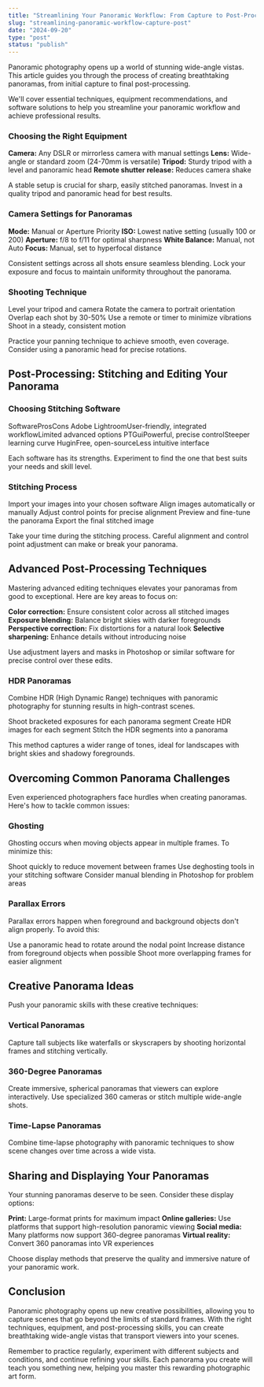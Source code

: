 ```yaml
---
title: "Streamlining Your Panoramic Workflow: From Capture to Post-Processing"
slug: "streamlining-panoramic-workflow-capture-post"
date: "2024-09-20"
type: "post"
status: "publish"
---
```


Panoramic photography opens up a world of stunning wide-angle vistas. This article guides you through the process of creating breathtaking panoramas, from initial capture to final post-processing.

We'll cover essential techniques, equipment recommendations, and software solutions to help you streamline your panoramic workflow and achieve professional results.

### Choosing the Right Equipment

**Camera:** Any DSLR or mirrorless camera with manual settings
**Lens:** Wide-angle or standard zoom (24-70mm is versatile)
**Tripod:** Sturdy tripod with a level and panoramic head
**Remote shutter release:** Reduces camera shake

A stable setup is crucial for sharp, easily stitched panoramas. Invest in a quality tripod and panoramic head for best results.

### Camera Settings for Panoramas

**Mode:** Manual or Aperture Priority
**ISO:** Lowest native setting (usually 100 or 200)
**Aperture:** f/8 to f/11 for optimal sharpness
**White Balance:** Manual, not Auto
**Focus:** Manual, set to hyperfocal distance

Consistent settings across all shots ensure seamless blending. Lock your exposure and focus to maintain uniformity throughout the panorama.

### Shooting Technique

Level your tripod and camera
Rotate the camera to portrait orientation
Overlap each shot by 30-50%
Use a remote or timer to minimize vibrations
Shoot in a steady, consistent motion

Practice your panning technique to achieve smooth, even coverage. Consider using a panoramic head for precise rotations.

## Post-Processing: Stitching and Editing Your Panorama

### Choosing Stitching Software

SoftwareProsCons
Adobe LightroomUser-friendly, integrated workflowLimited advanced options
PTGuiPowerful, precise controlSteeper learning curve
HuginFree, open-sourceLess intuitive interface

Each software has its strengths. Experiment to find the one that best suits your needs and skill level.

### Stitching Process

Import your images into your chosen software
Align images automatically or manually
Adjust control points for precise alignment
Preview and fine-tune the panorama
Export the final stitched image

Take your time during the stitching process. Careful alignment and control point adjustment can make or break your panorama.

## Advanced Post-Processing Techniques

Mastering advanced editing techniques elevates your panoramas from good to exceptional. Here are key areas to focus on:

**Color correction:** Ensure consistent color across all stitched images
**Exposure blending:** Balance bright skies with darker foregrounds
**Perspective correction:** Fix distortions for a natural look
**Selective sharpening:** Enhance details without introducing noise

Use adjustment layers and masks in Photoshop or similar software for precise control over these edits.

### HDR Panoramas

Combine HDR (High Dynamic Range) techniques with panoramic photography for stunning results in high-contrast scenes.

Shoot bracketed exposures for each panorama segment
Create HDR images for each segment
Stitch the HDR segments into a panorama

This method captures a wider range of tones, ideal for landscapes with bright skies and shadowy foregrounds.

## Overcoming Common Panorama Challenges

Even experienced photographers face hurdles when creating panoramas. Here's how to tackle common issues:

### Ghosting

Ghosting occurs when moving objects appear in multiple frames. To minimize this:

Shoot quickly to reduce movement between frames
Use deghosting tools in your stitching software
Consider manual blending in Photoshop for problem areas

### Parallax Errors

Parallax errors happen when foreground and background objects don't align properly. To avoid this:

Use a panoramic head to rotate around the nodal point
Increase distance from foreground objects when possible
Shoot more overlapping frames for easier alignment

## Creative Panorama Ideas

Push your panoramic skills with these creative techniques:

### Vertical Panoramas

Capture tall subjects like waterfalls or skyscrapers by shooting horizontal frames and stitching vertically.

### 360-Degree Panoramas

Create immersive, spherical panoramas that viewers can explore interactively. Use specialized 360 cameras or stitch multiple wide-angle shots.

### Time-Lapse Panoramas

Combine time-lapse photography with panoramic techniques to show scene changes over time across a wide vista.

## Sharing and Displaying Your Panoramas

Your stunning panoramas deserve to be seen. Consider these display options:

**Print:** Large-format prints for maximum impact
**Online galleries:** Use platforms that support high-resolution panoramic viewing
**Social media:** Many platforms now support 360-degree panoramas
**Virtual reality:** Convert 360 panoramas into VR experiences

Choose display methods that preserve the quality and immersive nature of your panoramic work.

## Conclusion

Panoramic photography opens up new creative possibilities, allowing you to capture scenes that go beyond the limits of standard frames. With the right techniques, equipment, and post-processing skills, you can create breathtaking wide-angle vistas that transport viewers into your scenes.

Remember to practice regularly, experiment with different subjects and conditions, and continue refining your skills. Each panorama you create will teach you something new, helping you master this rewarding photographic art form.